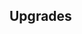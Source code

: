 {{Building
| name = Black Unicorn Field
| image = N/A
| category = [[Elite Barracks]]
| cycle = 10s
| capacity = 3
| produce_per_cycle = 1 {{UnitLink|name=Black Unicorn}}
| consume_per_cycle = 30 {{RessourceIcon|type=wine}}, 30 {{RessourceIcon|type=oil}}
| build_cost = 150 {{RessourceIcon|type=wine}}, 80 {{RessourceIcon|type=oil}}
| description = Spawns Black Unicorns.
}}

== Upgrades ==
{{Upgrade
| name = Damage dealt by Black Unicorns
| description = Increases damage dealt by Black Unicorns by 100%.
}}
{{Upgrade
| name = Boosters of Morale
| description = Each Black Unicorn increases morale by 5.
}}